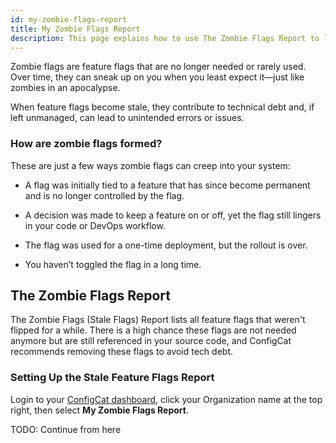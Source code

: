 ```yaml
---
id: my-zombie-flags-report
title: My Zombie Flags Report
description: This page explains how to use The Zombie Flags Report to list all feature flags that weren't flipped for a while.
---
```


Zombie flags are feature flags that are no longer needed or rarely used. Over time, they can sneak up on you when you least expect it—just like zombies in an apocalypse.

When feature flags become stale, they contribute to technical debt and, if left unmanaged, can lead to unintended errors or issues.

### How are zombie flags formed?

These are just a few ways zombie flags can creep into your system:

- A flag was initially tied to a feature that has since become permanent and is no longer controlled by the flag.

- A decision was made to keep a feature on or off, yet the flag still lingers in your code or DevOps workflow.

- The flag was used for a one-time deployment, but the rollout is over.

- You haven’t toggled the flag in a long time.

## The Zombie Flags Report

The Zombie Flags (Stale Flags) Report lists all feature flags that weren't flipped for a while. There is a high chance these flags are not needed anymore but are still referenced in your source code, and ConfigCat recommends removing these flags to avoid tech debt.

### Setting Up the Stale Feature Flags Report

Login to your [ConfigCat dashboard](https://app.configcat.com), click your Organization name at the top right, then select **My Zombie Flags Report**.

TODO: Continue from here